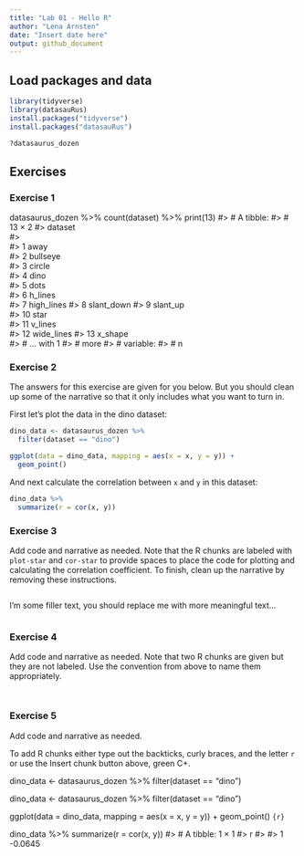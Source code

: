 ```yaml
---
title: "Lab 01 - Hello R"
author: "Lena Arnsten"
date: "Insert date here"
output: github_document
---
```


## Load packages and data

```r
library(tidyverse) 
library(datasauRus)
install.packages("tidyverse")
install.packages("datasauRus")
```
```r
?datasaurus_dozen
```


## Exercises

### Exercise 1

datasaurus_dozen %>%
  count(dataset) %>%
  print(13)
#> # A tibble:
#> #   13 × 2
#>    dataset   
#>    <chr>     
#>  1 away      
#>  2 bullseye  
#>  3 circle    
#>  4 dino      
#>  5 dots      
#>  6 h_lines   
#>  7 high_lines
#>  8 slant_down
#>  9 slant_up  
#> 10 star      
#> 11 v_lines   
#> 12 wide_lines
#> 13 x_shape   
#> # … with 1
#> #   more
#> #   variable:
#> #   n <int>

### Exercise 2

The answers for this exercise are given for you below.
But you should clean up some of the narrative so that it only includes what you want to turn in.

First let's plot the data in the dino dataset:

```r
dino_data <- datasaurus_dozen %>%
  filter(dataset == "dino")

ggplot(data = dino_data, mapping = aes(x = x, y = y)) +
  geom_point()
```

And next calculate the correlation between `x` and `y` in this dataset:

```r
dino_data %>%
  summarize(r = cor(x, y))
```

### Exercise 3

Add code and narrative as needed.
Note that the R chunks are labeled with `plot-star` and `cor-star` to provide spaces to place the code for plotting and calculating the correlation coefficient.
To finish, clean up the narrative by removing these instructions.



```r

```

I'm some filler text, you should replace me with more meaningful text...

```r

```

### Exercise 4

Add code and narrative as needed.
Note that two R chunks are given but they are not labeled.
Use the convention from above to name them appropriately.

```r

```

```r

```

### Exercise 5

Add code and narrative as needed.

To add R chunks either type out the backticks, curly braces, and the letter `r` or use the Insert chunk button above, green C+.

dino_data <- datasaurus_dozen %>%
  filter(dataset == "dino")
  
  dino_data <- datasaurus_dozen %>%
  filter(dataset == "dino")

ggplot(data = dino_data, mapping = aes(x = x, y = y)) +
  geom_point()
  ```{r}```
  
  dino_data %>%
  summarize(r = cor(x, y))
#> # A tibble: 1 × 1
#>         r
#>     <dbl>
#> 1 -0.0645
